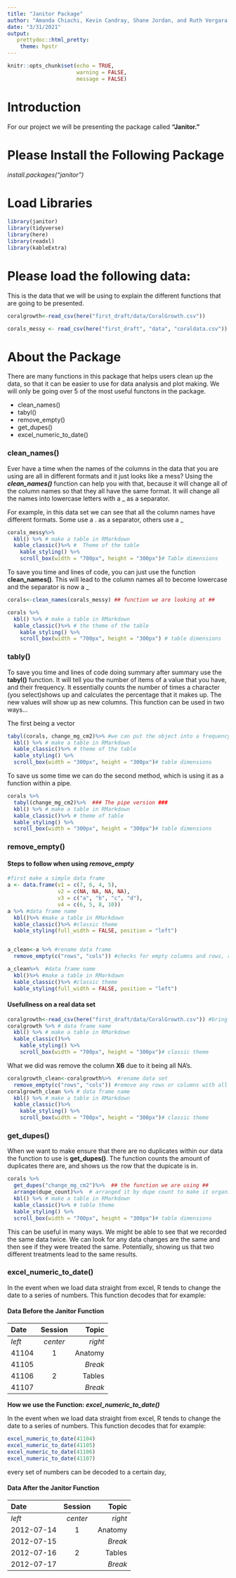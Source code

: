 ```yaml
---
title: "Janitor Package"
author: "Amanda Chiachi, Kevin Candray, Shane Jordan, and Ruth Vergara Reyes"
date: "3/31/2021"
output: 
   prettydoc::html_pretty:
    theme: hpstr
---
```


```r
knitr::opts_chunk$set(echo = TRUE,
                      warning = FALSE,
                      message = FALSE)
```

# Introduction

For our project we will be presenting the package called **"Janitor."**


# Please Install the Following Package

*install.packages("janitor")*


# Load Libraries

```r
library(janitor)
library(tidyverse)
library(here)
library(readxl)
library(kableExtra)
```


# Please load the following data:

This is the data that we will be using to explain the different functions that are going to be presented. 

```r
coralgrowth<-read_csv(here("first_draft/data/CoralGrowth.csv"))

corals_messy <- read_csv(here("first_draft", "data", "coraldata.csv"))

```

# About the Package

There are many functions in this package that helps users clean up the data, so that it can be easier to use for data analysis and plot making. We will only be going over 5 of the most useful functons in the package.

-  clean_names()     
-  tabyl()           
-  remove_empty()
-  get_dupes()      
-  excel_numeric_to_date()


### clean_names()

Ever have a time when the names of the columns in the data that you are using are all in different formats and it just looks like a mess?
Using the ***clean_names()*** function can help you with that, because it will change all of the column names so that they all have the same format. It will change all the names into lowercase letters with a _ as a separator.  

For example, in this data set we can see that all the column names have different formats. Some use a . as a separator, others use a _ 

```r

corals_messy%>%
  kbl() %>% # make a table in RMarkdown
  kable_classic()%>% #  Theme of the table
    kable_styling() %>% 
    scroll_box(width = "700px", height = "300px")# Table dimensions
```


To save you time and lines of code, you can just use the function     **clean_names()**. This will lead to the column names all to become lowercase and the separator is now a _

```r
corals<-clean_names(corals_messy) ## function we are looking at ##

corals %>%
  kbl() %>% # make a table in RMarkdown
  kable_classic()%>% # the theme of the table
    kable_styling() %>%
    scroll_box(width = "700px", height = "300px") # table dimensions 
```



### tably() 

To save you time and lines of code doing summary after summary use the **tabyl()** function. It will tell you the number of items of a value that you have, and their frequency. It essentially counts the number of times a character (you select)shows up and calculates the percentage that it makes up. The new values will show up as new columns. This function can be used in two ways... 

The first being a vector
```r
tabyl(corals, change_mg_cm2)%>% #we can put the object into a frequency table
  kbl() %>% # make a table in RMarkdown
  kable_classic()%>% # theme of the table
  kable_styling() %>% 
  scroll_box(width = "300px", height = "300px")# table dimensions

```

To save us some time we can do the second method, which is using it as a function within a pipe.
```r
corals %>%
  tabyl(change_mg_cm2)%>%  ### The pipe version ###
  kbl() %>% # make a table in RMarkdown
  kable_classic()%>% # theme of table
  kable_styling() %>%
  scroll_box(width = "300px", height = "300px")# table dimensions

```



### remove_empty()

#### Steps to follow when using *remove_empty* 

```r
#first make a simple data frame 
a <- data.frame(v1 = c(7, 6, 4, 5),
                v2 = c(NA, NA, NA, NA),
                v3 = c("a", "b", "c", "d"), 
                v4 = c(6, 5, 8, 10))
a %>% #data frame name
  kbl()%>% #make a table in RMarkdown
  kable_classic()%>% #classic theme
  kable_styling(full_width = FALSE, position = "left")


a_clean<-a %>% #rename data frame
  remove_empty(c("rows", "cols")) #checks for empty columns and rows, removes them!

a_clean%>%  #data frame name 
  kbl()%>% #make a table in RMarkdown
  kable_classic()%>% #classic theme
  kable_styling(full_width = FALSE, position = "left")

```

#### Usefullness on a real data set 
```r
coralgrowth<-read_csv(here("first_draft/data/CoralGrowth.csv")) #bring in the data
coralgrowth %>% # data frame name
  kbl() %>% # make a table in RMarkdown
  kable_classic()%>%
    kable_styling() %>%
    scroll_box(width = "700px", height = "300px")# classic theme
```

What we did was remove the column **X6** due to it being all NA's. 
```r
coralgrowth_clean<-coralgrowth%>%  #rename data set
  remove_empty(c("rows", "cols")) #remove any rows or columns with all NAs
coralgrowth_clean %>% # data frame name
  kbl() %>% # make a table in RMarkdown
  kable_classic()%>%
    kable_styling() %>%
    scroll_box(width = "700px", height = "300px")# classic theme
```



### get_dupes()

When we want to make ensure that there are no duplicates within our data the function to use is **get_dupes()**. The function counts the amount of duplicates there are, and shows us the row that the dupicate is in. 

```r
corals %>%
  get_dupes("change_mg_cm2")%>%  ## the function we are using ##
  arrange(dupe_count)%>%  # arranged it by dupe count to make it organized 
  kbl() %>% # make a table in RMarkdown
  kable_classic()%>% # table theme
  kable_styling() %>%
  scroll_box(width = "700px", height = "300px")# table dimensions 
```

This can be useful in many ways. We might be able to see that we recorded the same data twice. We can look for any data changes are the same and then see if they were treated the same. Potentially, showing us that two different treatments lead to the same results. 



### excel_numeric_to_date()

In the event when we load data straight from excel, R tends to change the date to a series of numbers. This function decodes that for example:

#### **Data Before the Janitor Function**
| Date  | Session | Topic    |
|:------|:-------:|---------:|
| _left_ | _center_| _right_ |
|   41104| 1       | Anatomy |
|41105   |         | *Break* |
| 41106  | 2       | Tables  |
| 41107  |         | *Break* |

**How we use the Function: *excel_numeric_to_date()* **

In the event when we load data straight from excel, R tends to change the date to a series of numbers. This function decodes that for example:
```r
excel_numeric_to_date(41104)
excel_numeric_to_date(41105)
excel_numeric_to_date(41106)
excel_numeric_to_date(41107)
```
every set of numbers can be decoded to a certain day,

#### Data After the Janitor Function
| Date     | Session | Topic    |
|:---------|:-------:|---------:|
| _left_   | _center_| _right_ |
|2012-07-14| 1       | Anatomy |
|2012-07-15|         | *Break* |
|2012-07-16| 2       | Tables  |
|2012-07-17|         | *Break* |








